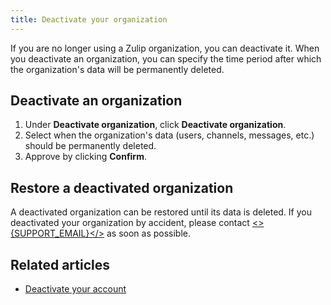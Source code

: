 ```yaml
---
title: Deactivate your organization
---
```





If you are no longer using a Zulip organization, you can deactivate it. When you
deactivate an organization, you can specify the time period after which the
organization's data will be permanently deleted.

## Deactivate an organization

<OwnerOnly />

<FlattenedSteps>
  <NavigationSteps target="settings/organization-profile" />

  1. Under **Deactivate organization**, click **Deactivate organization**.
  1. Select when the organization's data (users, channels, messages, etc.)
     should be permanently deleted.
  1. Approve by clicking **Confirm**.
</FlattenedSteps>

## Restore a deactivated organization

A deactivated organization can be restored until its data is deleted.
If you deactivated your organization by accident, please contact
[<>{SUPPORT_EMAIL}</>](mailto:\<>\{SUPPORT_EMAIL}\</>) as soon as possible.

## Related articles

* [Deactivate your account](/help/deactivate-your-account)

